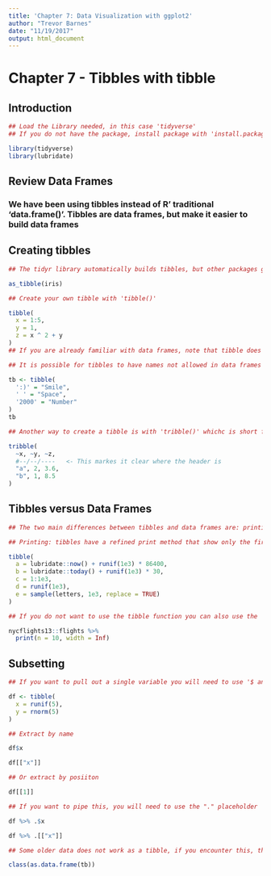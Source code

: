 ---
title: 'Chapter 7: Data Visualization with ggplot2'
author: "Trevor Barnes"
date: "11/19/2017"
output: html_document
---
# Chapter 7 - Tibbles with tibble

## Introduction

```{r}
## Load the Library needed, in this case 'tidyverse'
## If you do not have the package, install package with 'install.package('tidyverse')

library(tidyverse)
library(lubridate)
```

## Review Data Frames

### We have been using tibbles instead of R' traditional 'data.frame()'. Tibbles are data frames, but make it easier to build data frames

## Creating tibbles

```{r}

## The tidyr library automatically builds tibbles, but other packages generally use data frames. We will now turn a data frame into a tibble

as_tibble(iris)

## Create your own tibble with 'tibble()'

tibble(
  x = 1:5,
  y = 1,
  z = x ^ 2 + y
)
## If you are already familiar with data frames, note that tibble does not convert strings to factors, never changes the names of variables, and it never creates row names

## It is possible for tibbles to have names not allowed in data frames

tb <- tibble(
  ':)' = "Smile",
  ' ' = "Space",
  '2000' = "Number"
)  
tb

## Another way to create a tibble is with 'tribble()' whichc is short for transposed tibble. It is customized for data entry in code: column headings are defined by formulas (~)and entries are seperated by commas.

tribble(
  ~x, ~y, ~z,
  #--/--/----   <- This markes it clear where the header is
  "a", 2, 3.6,
  "b", 1, 8.5
)
```

## Tibbles versus Data Frames

```{r}

## The two main differences between tibbles and data frames are: printing and subsetting

## Printing: tibbles have a refined print method that show only the first te rows and all columns that fit on the screen, whihc makes it much easier to work with large data.

tibble(
  a = lubridate::now() + runif(1e3) * 86400,
  b = lubridate::today() + runif(1e3) * 30,
  c = 1:1e3,
  d = runif(1e3),
  e = sample(letters, 1e3, replace = TRUE)
)

## If you do not want to use the tibble function you can also use the 'print()' function

nycflights13::flights %>%
  print(n = 10, width = Inf)
```

## Subsetting

```{r}

## If you want to pull out a single variable you will need to use '$ and "[[". [[ cane extract name or position, where $ only extracts by name

df <- tibble(
  x = runif(5),
  y = rnorm(5)
)

## Extract by name

df$x

df[["x"]]

## Or extract by posiiton

df[[1]]

## If you want to pipe this, you will need to use the "." placeholder

df %>% .$x

df %>% .[["x"]]

## Some older data does not work as a tibble, if you encounter this, then change it back with

class(as.data.frame(tb))
```